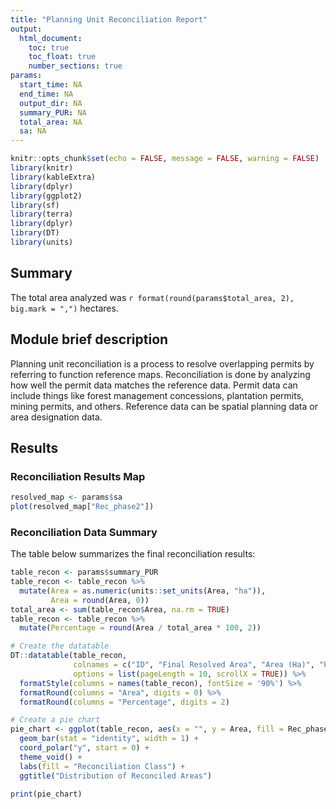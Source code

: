 ```yaml
---
title: "Planning Unit Reconciliation Report"
output:
  html_document:
    toc: true
    toc_float: true
    number_sections: true
params:
  start_time: NA
  end_time: NA
  output_dir: NA
  summary_PUR: NA
  total_area: NA
  sa: NA
---
```


```r
knitr::opts_chunk$set(echo = FALSE, message = FALSE, warning = FALSE)
library(knitr)
library(kableExtra)
library(dplyr)
library(ggplot2)
library(sf)
library(terra)
library(dplyr)
library(DT)
library(units)
```

## Summary

The total area analyzed was `r format(round(params$total_area, 2), big.mark = ",")` hectares.

## Module brief description

Planning unit reconciliation is a process to resolve overlapping permits by referring to function reference maps. Reconciliation is done by analyzing how well the permit data matches the reference data. Permit data can include things like forest management concessions, plantation permits, mining permits, and others. Reference data can be spatial planning data or area designation data.

## Results

### Reconciliation Results Map
```r

resolved_map <- params$sa
plot(resolved_map["Rec_phase2"])
```

### Reconciliation Data Summary

The table below summarizes the final reconciliation results:

```r

table_recon <- params$summary_PUR
table_recon <- table_recon %>%
  mutate(Area = as.numeric(units::set_units(Area, "ha")),
         Area = round(Area, 0))
total_area <- sum(table_recon$Area, na.rm = TRUE)
table_recon <- table_recon %>%
  mutate(Percentage = round(Area / total_area * 100, 2))

# Create the datatable
DT::datatable(table_recon, 
              colnames = c("ID", "Final Resolved Area", "Area (Ha)", "Percentage (%)"),
              options = list(pageLength = 10, scrollX = TRUE)) %>%
  formatStyle(columns = names(table_recon), fontSize = '90%') %>%
  formatRound(columns = "Area", digits = 0) %>%
  formatRound(columns = "Percentage", digits = 2)

# Create a pie chart
pie_chart <- ggplot(table_recon, aes(x = "", y = Area, fill = Rec_phase2)) +
  geom_bar(stat = "identity", width = 1) +
  coord_polar("y", start = 0) +
  theme_void() +
  labs(fill = "Reconciliation Class") +
  ggtitle("Distribution of Reconciled Areas")

print(pie_chart)
```
